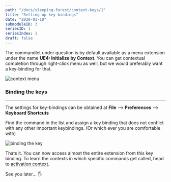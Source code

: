 ```yaml
---
path: "/docs/sleeping-forest/context-keys/1"
title: "Setting up key-bindings"
date: "2020-01-10"
submoduleID: 3
seriesID: 1
seriesIndex: 1
draft: false
---
```


The commandlet under question is by default available as a menu extension under the name **UE4: Initialize by Context**.
You can get contextual completion through right-click menu as well, but we would preferably want a key-binding for that.

![context menu](../../../images/DaedalusAPI/context-module/contextmenu.png)

### Binding the keys

---

The settings for key-bindings can be obtained at **File** --> **Preferences** --> **Keyboard Shortcuts**

Find the command in the list and assign a key binding that does not conflict with any other important keybindings. (Or which ever you are comfortable with)

![binding the key](../../../images/DaedalusAPI/context-module/keybindings.png)

Thats it. You can now access almost the entire extension from this key binding.
To learn the contexts in which specific commands get called, head to [activation context](/docs/sleeping-forest/context-keys/2).

See you later... 🖐
